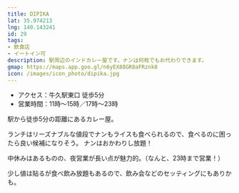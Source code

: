 ```yaml
---
title: DIPIKA
lat: 35.974213
lng: 140.143241
id: 29
tags:
- 飲食店
- イートイン可
description: 駅周辺のインドカレー屋です。ナンは何枚でもお代わりできます。
gmap: https://maps.app.goo.gl/n6yEX88GR8aFRznk8
icon: /images/icon_photo/dipika.jpg
---
```


<LinkedImage
  basename="hamyu044/dipika-saag_curry"
/>

- アクセス：牛久駅東口 徒歩5分
- 営業時間：11時～15時／17時～23時

駅から徒歩5分の距離にあるカレー屋。

ランチはリーズナブルな値段でナンもライスも食べられるので、食べるのに困ったら良い候補になりそう。
ナンはおかわりし放題！

中休みはあるものの、夜営業が長い点が魅力的。（なんと、23時まで営業！）

少し値は貼るが食べ飲み放題もあるので、飲み会などのセッティングにもありかも。

<LinkedImage
  basename="hamyu044/dipika-lunch"
/>

